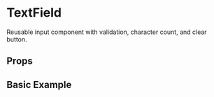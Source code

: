 
<Meta of={TextFieldStories} />

# TextField

Reusable input component with validation, character count, and clear button.

## Props
<ArgsTable of={TextFieldStories} />

## Basic Example
<Story of={TextFieldStories.Basic} />
